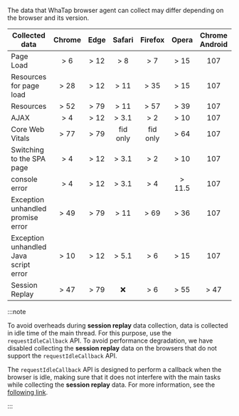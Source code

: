 The data that WhaTap browser agent can collect may differ depending on the browser and its version.

<div class='rum-compatibility'>

| Collected data                                  | Chrome | Edge  |  Safari  | Firefox  |  Opera  | Chrome Android | Safari iOS | Samsung Internet |
| ----------------------------------------------- | :----: | :---: | :------: | :------: | :-----: | :------------: | :--------: | :--------------: |
| Page Load                                       |  \> 6  | \> 12 |  \> 8    |  \> 7    |  \> 15  |    107         |   \> 9     |    \> 4          |
| Resources for page load                         | \> 28  | \> 12 |  \> 11   |  \> 35   |  \> 15  |    107         |  \> 11     |    \> 4          |
| Resources                                       | \> 52  | \> 79 |  \> 11   |  \> 57   |  \> 39  |    107         |  \> 11     |    \> 6.2        |
| AJAX                                            |  \> 4  | \> 12 |  \> 3.1  |  \> 2    |  \> 10  |    107         |  \> 3.2    |    \> 4          |
| Core Web Vitals                                 | \> 77  | \> 79 | fid only | fid only |  \> 64  |    107         |  fid only  |    \> 12         |
| Switching to the SPA page                       |  \> 4  | \> 12 |  \> 3.1  |  \> 2    |  \> 10  |    107         |  \> 3.2    |    \> 4          |
| console error                                   |  \> 4  | \> 12 |  \> 3.1  |  \> 4    | \> 11.5 |    107         |  \> 3.2    |    \> 4          |
| Exception unhandled promise error               | \> 49  | \> 79 |  \> 11   |  \> 69   |  \> 36  |    107         |  \> 11.3   |    \> 5          |
| Exception unhandled Java script error           | \> 10  | \> 12 |  \> 5.1  |  \> 6    |  \> 15  |    107         |   \> 5     |    \> 4          |
| Session Replay                                  | \> 47  | \> 79 |   ❌      |  \> 6    |  \> 55  |   \> 47        |    ❌       |    \> 5          |

</div>

:::note

To avoid overheads during **session replay** data collection, data is collected in idle time of the main thread. For this purpose, use the `requestIdleCallback` API. To avoid performance degradation, we have disabled collecting the **session replay** data on the browsers that do not support the `requestIdleCallback` API.

The `requestIdleCallback` API is designed to perform a callback when the browser is idle, making sure that it does not interfere with the main tasks while collecting the **session replay** data. For more information, see the [following link](https://developer.mozilla.org/en-US/docs/Web/API/Window/requestIdleCallback).

:::
